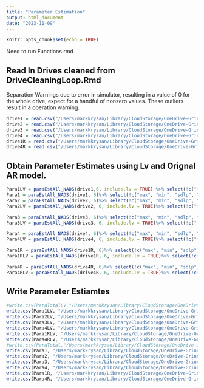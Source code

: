 ```yaml
---
title: "Parameter Estimation"
output: html_document
date: "2023-11-09"
---
```


```r
knitr::opts_chunk$set(echo = TRUE)
```

Need to run Functions.rmd

## Read In Drives cleaned from DriveCleaningLoop.Rmd
Separation Warnings due to error in simulator, resulting in a value of 0 for the whole drive, expect for a handful of nonzero values. These outliers result in a operation warning. 
```r
drive1 = read.csv("/Users/markkrysan/Library/CloudStorage/OneDrive-GrinnellCollege/MAP_SUM23/MarkFall/Data/Raw Drive/Cleaned_Drive1.csv")
drive2 = read.csv("/Users/markkrysan/Library/CloudStorage/OneDrive-GrinnellCollege/MAP_SUM23/MarkFall/Data/Raw Drive/Cleaned_Drive2.csv")
drive3 = read.csv("/Users/markkrysan/Library/CloudStorage/OneDrive-GrinnellCollege/MAP_SUM23/MarkFall/Data/Raw Drive/Cleaned_Drive3.csv")
drive4 = read.csv("/Users/markkrysan/Library/CloudStorage/OneDrive-GrinnellCollege/MAP_SUM23/MarkFall/Data/Raw Drive/Cleaned_Drive4.csv")
drive1R = read.csv("/Users/markkrysan/Library/CloudStorage/OneDrive-GrinnellCollege/MAP_SUM23/MarkFall/Data/Raw Drive/Cleaned_Drive1R.csv")
drive4R = read.csv("/Users/markkrysan/Library/CloudStorage/OneDrive-GrinnellCollege/MAP_SUM23/MarkFall/Data/Raw Drive/Cleaned_Drive4R.csv")
```

## Obtain Parameter Estimates using Lv and Orignal AR model. 
```r
Para1LV = paraEstAll_NADS(drive1,6, include.lv = TRUE) %>% select(!c("max", "min", "sdlp", "mean.lp"))
Para1 = paraEstAll_NADS(drive1, 6)%>% select(!c("max", "min", "sdlp", "mean.lp"))
Para2 = paraEstAll_NADS(drive2, 6)%>% select(!c("max", "min", "sdlp", "mean.lp"))
Para2LV = paraEstAll_NADS(drive2, 6, include.lv = TRUE)%>% select(!c("max", "min", "sdlp", "mean.lp"))

Para3 = paraEstAll_NADS(drive3, 6)%>% select(!c("max", "min", "sdlp", "mean.lp"))
Para3LV = paraEstAll_NADS(drive3, 6, include.lv = TRUE)%>% select(!c("max", "min", "sdlp", "mean.lp"))

Para4 = paraEstAll_NADS(drive4, 6)%>% select(!c("max", "min", "sdlp", "mean.lp"))
Para4LV = paraEstAll_NADS(drive4, 6, include.lv = TRUE)%>% select(!c("max", "min", "sdlp", "mean.lp"))

Para1R = paraEstAll_NADS(drive1R, 6)%>% select(!c("max", "min", "sdlp", "mean.lp"))
Para1RLV = paraEstAll_NADS(drive1R, 6, include.lv = TRUE)%>% select(!c("max", "min", "sdlp", "mean.lp"))

Para4R = paraEstAll_NADS(drive4R, 6)%>% select(!c("max", "min", "sdlp", "mean.lp"))
Para4RLV = paraEstAll_NADS(drive4R, 6, include.lv = TRUE)%>% select(!c("max", "min", "sdlp", "mean.lp"))
```

## Write Parameter Estiamtes
```r
#write.csv(ParaTotalLV,"/Users/markkrysan/Library/CloudStorage/OneDrive-GrinnellCollege/MAP_SUM23/MarkFall/Data/Parameter Estimates/DriveParamtersLV.csv")
write.csv(Para1LV, "/Users/markkrysan/Library/CloudStorage/OneDrive-GrinnellCollege/MAP_SUM23/MarkFall/Data/Parameter Estimates/Drive1LV.csv")
write.csv(Para2LV, "/Users/markkrysan/Library/CloudStorage/OneDrive-GrinnellCollege/MAP_SUM23/MarkFall/Data/Parameter Estimates/Drive2LV.csv")
write.csv(Para3LV, "/Users/markkrysan/Library/CloudStorage/OneDrive-GrinnellCollege/MAP_SUM23/MarkFall/Data/Parameter Estimates/Drive3LV.csv")
write.csv(Para4LV, "/Users/markkrysan/Library/CloudStorage/OneDrive-GrinnellCollege/MAP_SUM23/MarkFall/Data/Parameter Estimates/Drive4LV.csv")
write.csv(Para1RLV, "/Users/markkrysan/Library/CloudStorage/OneDrive-GrinnellCollege/MAP_SUM23/MarkFall/Data/Parameter Estimates/Drive1RLV.csv")
write.csv(Para4RLV, "/Users/markkrysan/Library/CloudStorage/OneDrive-GrinnellCollege/MAP_SUM23/MarkFall/Data/Parameter Estimates/Drive4RLV.csv")
#write.csv(ParaTotal,"/Users/markkrysan/Library/CloudStorage/OneDrive-GrinnellCollege/MAP_SUM23/MarkFall/Data/Parameter Estimates/DriveParamters.csv")
write.csv(Para1, "/Users/markkrysan/Library/CloudStorage/OneDrive-GrinnellCollege/MAP_SUM23/MarkFall/Data/Parameter Estimates/Drive1.csv")
write.csv(Para2, "/Users/markkrysan/Library/CloudStorage/OneDrive-GrinnellCollege/MAP_SUM23/MarkFall/Data/Parameter Estimates/Drive2.csv")
write.csv(Para3, "/Users/markkrysan/Library/CloudStorage/OneDrive-GrinnellCollege/MAP_SUM23/MarkFall/Data/Parameter Estimates/Drive3.csv")
write.csv(Para4, "/Users/markkrysan/Library/CloudStorage/OneDrive-GrinnellCollege/MAP_SUM23/MarkFall/Data/Parameter Estimates/Drive4.csv")
write.csv(Para1R, "/Users/markkrysan/Library/CloudStorage/OneDrive-GrinnellCollege/MAP_SUM23/MarkFall/Data/Parameter Estimates/Drive1R.csv")
write.csv(Para4R, "/Users/markkrysan/Library/CloudStorage/OneDrive-GrinnellCollege/MAP_SUM23/MarkFall/Data/Parameter Estimates/Drive4R.csv")
```